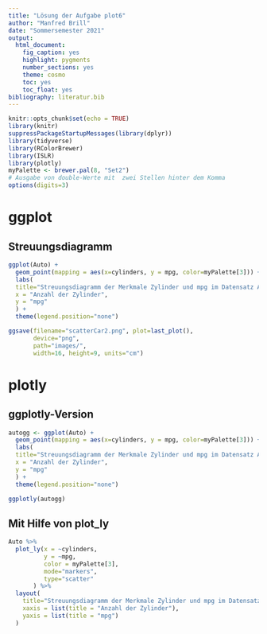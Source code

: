 ```yaml
---
title: "Lösung der Aufgabe plot6"
author: "Manfred Brill"
date: "Sommersemester 2021"
output: 
  html_document: 
    fig_caption: yes
    highlight: pygments
    number_sections: yes
    theme: cosmo
    toc: yes
    toc_float: yes
bibliography: literatur.bib    
---
```


```r
knitr::opts_chunk$set(echo = TRUE)
library(knitr)
suppressPackageStartupMessages(library(dplyr))
library(tidyverse)
library(RColorBrewer)
library(ISLR)
library(plotly)
myPalette <- brewer.pal(8, "Set2")
# Ausgabe von double-Werte mit  zwei Stellen hinter dem Komma
options(digits=3)
```

# ggplot

## Streuungsdiagramm

```r
ggplot(Auto) +
  geom_point(mapping = aes(x=cylinders, y = mpg, color=myPalette[3])) +
  labs(
  title="Streuungsdiagramm der Merkmale Zylinder und mpg im Datensatz Auto",
  x = "Anzahl der Zylinder",
  y = "mpg"
  ) +
  theme(legend.position="none")

ggsave(filename="scatterCar2.png", plot=last_plot(), 
       device="png",
       path="images/", 
       width=16, height=9, units="cm")
```

# plotly

## ggplotly-Version

```r
autogg <- ggplot(Auto) +
  geom_point(mapping = aes(x=cylinders, y = mpg, color=myPalette[3])) +
  labs(
  title="Streuungsdiagramm der Merkmale Zylinder und mpg im Datensatz Auto",
  x = "Anzahl der Zylinder",
  y = "mpg"
  ) +
  theme(legend.position="none")

ggplotly(autogg)
```

## Mit Hilfe von plot_ly

```r
Auto %>% 
  plot_ly(x = ~cylinders, 
          y = ~mpg,
          color = myPalette[3], 
          mode="markers", 
          type="scatter"
       ) %>%
  layout(
    title="Streuungsdiagramm der Merkmale Zylinder und mpg im Datensatz Auto",
    xaxis = list(title = "Anzahl der Zylinder"),
    yaxis = list(title = "mpg")
  )
```
